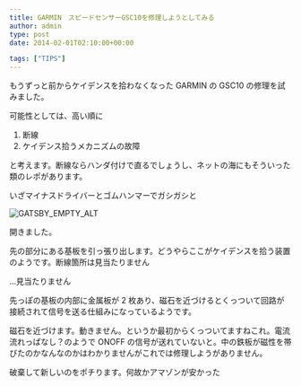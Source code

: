 ---
title: GARMIN　スピードセンサーGSC10を修理しようとしてみる
author: admin
type: post
date: 2014-02-01T02:10:00+00:00

tags: ["TIPS"]
---

もうずっと前からケイデンスを拾わなくなった GARMIN の GSC10 の修理を試みました。

可能性としては、高い順に

1. 断線
2. ケイデンス拾うメカニズムの故障

と考えます。断線ならハンダ付けで直るでしょうし、ネットの海にもそういった類のレポがあります。

いざマイナスドライバーとゴムハンマーでガシガシと

![GATSBY_EMPTY_ALT](IMG_20140201_174124.jpg)

開きました。

先の部分にある基板を引っ張り出します。どうやらここがケイデンスを拾う装置のようです。断線箇所は見当たりません

…見当たりません

先っぽの基板の内部に金属板が 2 枚あり、磁石を近づけるとくっついて回路が接続されて信号を送る仕組みになっているようです。

磁石を近づけます。動きません。というか最初からくっついてますねこれ。電流流れっぱなし？のようで ONOFF の信号が送れていないと。中の鉄板が磁性を帯びたのかなんなのかはわかりませんがこれでは修理しようがありません。

破棄して新しいのをポチります。何故かアマゾンが安かった

<LinkBox isAmazonLink url="https://www.amazon.co.jp/dp/B00JM6DKUA/" />
